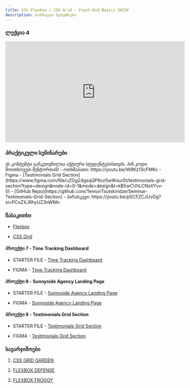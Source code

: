 ```yaml
---
title: CSS Flexbox / CSS Grid - Front-End Basics 2023F
description: სასწავლო რესურსები
---
```


### ლექცია 4

<iframe 
  width="560" 
  height="315" 
  src="https://www.youtube.com/embed/ADVGjV9WkOM?si=l5ZVQBysrsfhpjlX" 
  title="YouTube video player" 
  frameBorder="0" 
  allow="accelerometer; autoplay; clipboard-write; encrypted-media; gyroscope; picture-in-picture; web-share" 
  allowFullScreen
  ></iframe>

### პრაქტიკული სემინარები

<Card>
  <PinCodeProtectedContent>
    <Locked>
      ეს კონტენტი განკუთვნილია აქტიური სტუდენტებისთვის. პინ კოდი მოითხოვეთ
      მენტორთან!
    </Locked>
    <Unlocked>
      - ოთხშაბათი: https://youtu.be/W8Kz13cFMKc
            - Figma - [Testimonials Grid Section](https://www.figma.com/file/uZOg24gsqQP9vzSwWxur5t/testimonials-grid-section?type=design&node-id=0-1&mode=design&t=kB5wCVhLCNzitYvv-0)
            - [GitHub Repo](https://github.com/TemuriTsutskiridze/Seminar-Testimonials-Grid-Section)
      - პარასკევი: https://youtu.be/pSCFZCJUvDg?si=PCoZXJRhyUZ3nWMn
    </Unlocked>
  </PinCodeProtectedContent>
</Card>

### წასაკითხი

- [Flexbox](https://css-tricks.com/snippets/css/a-guide-to-flexbox/)

- [CSS Grid](https://css-tricks.com/snippets/css/complete-guide-grid/)



#### პროექტი 7 - Time Tracking Dashboard

- STARTER FILE - [Time Tracking Dashboard](https://drive.google.com/file/d/1OWBp3nbjRBnJOiuD4J3PK-BXC0DiS2Ft/view?usp=sharing)

- FIGMA - [Time Tracking Dashboard](https://www.figma.com/file/zhDSPGF75OlbvdjneGBMVP/time-tracking-dashboard?type=design&node-id=0-1&mode=design&t=5F73fr1uRVP4PkqY-0)

#### პროექტი 8 - Sunnyside Agency Landing Page

- STARTER FILE - [Sunnyside Agency Landing Page](https://drive.google.com/file/d/1Jkj0XEKVaLjp1ykKddvmpqk95xscHF5h/view?usp=sharing)

- FIGMA - [Sunnyside Agency Landing Page](https://www.figma.com/file/FTxvhXQHkbJmgMeTMf4Ptc/sunnyside-agency-landing-page?type=design&node-id=0-1&mode=design&t=c8cSNPlHj4ZImrU8-0)

#### პროექტი 9 - Testimonials Grid Section

- STARTER FILE - [Testimonials Grid Section](https://drive.google.com/file/d/1AXxvDfHzv0_yqXCiTX7-y88bsnql8Qeb/view?usp=sharing)

- FIGMA - [Testimonials Grid Section](https://www.figma.com/file/uZOg24gsqQP9vzSwWxur5t/testimonials-grid-section?type=design&node-id=0-1&mode=design&t=0nZMRwtMssKNZNB1-0)

### სავარჯიშოები

1. [CSS GRID GARDEN](https://cssgridgarden.com/)

2. [FLEXBOX DEFENSE](http://www.flexboxdefense.com/)

3. [FLEXBOX FROGGY](https://flexboxfroggy.com/)
